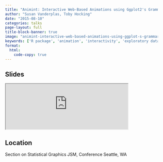 ```yaml
---
title: "Animint: Interactive Web-Based Animations using Ggplot2's Grammar of Graphics"
author: "Susan Vanderplas, Toby Hocking"
date: "2015-08-10"
categories: talks
page-layout: full
title-block-banner: true
image: "animint-interactive-web-based-animations-using-ggplot-s-grammar-of-graphics.png"
keywords: ['R package', 'animation', 'interactivity', 'exploratory data analysis', 'visualization', 'Talk']
format:
  html:
    code-copy: true
---
```

 
## Slides

<iframe src='https://srvanderplas.github.io/Presentation-Archive/JSM2015/Animint.html#/' height='auto' width='80%'>
                        </iframe>
## Location
Section on Statistical Graphics
JSM, Conference
Seattle, WA
